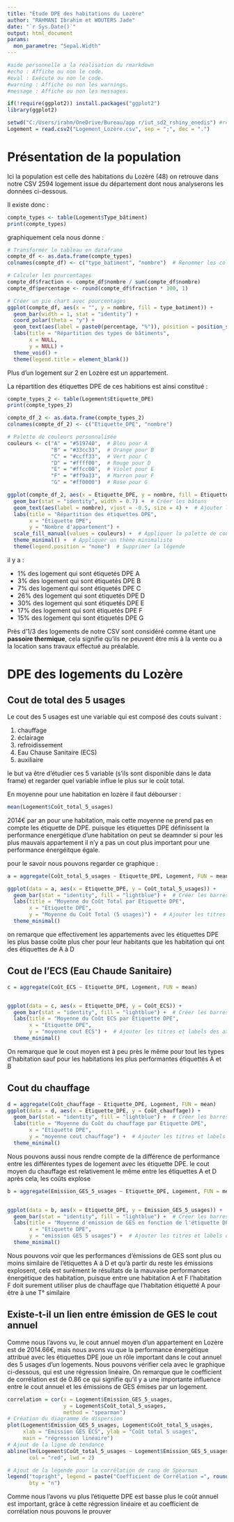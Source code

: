 ```yaml
---
title: "Étude DPE des habitations du Lozère"
author: "RAHMANI Ibrahim et WOUTERS Jade"
date: "`r Sys.Date()`"
output: html_document
params:
  mon_parametre: "Sepal.Width"
---
```


```r

#aide personnelle a la réalisation du rmarkdown    
#echo : Affiche ou non le code.
#eval : Exécute ou non le code.
#warning : Affiche ou non les warnings.
#message : Affiche ou non les messages.

if(!require(ggplot2)) install.packages("ggplot2")
library(ggplot2) 


```

```r
setwd("C:/Users/irahm/OneDrive/Bureau/app r/iut_sd2_rshiny_enedis") #redirection vers le dossier qui contient le fichier logement lozère
Logement = read.csv2("Logement_Lozère.csv", sep = ";", dec = ".")
```



# Présentation de la population

Ici la population est celle des habitations du Lozère (48) on retrouve dans notre CSV 2594 logement issue du département dont nous analyserons les données ci-dessous.

Il existe donc :

```r
compte_types <- table(Logement$Type_bâtiment)
print(compte_types)

```
graphiquement cela nous donne :

```r
# Transformer le tableau en dataframe
compte_df <- as.data.frame(compte_types)
colnames(compte_df) <- c("type_batiment", "nombre")  # Renommer les colonnes

# Calculer les pourcentages
compte_df$fraction <- compte_df$nombre / sum(compte_df$nombre)
compte_df$percentage <- round(compte_df$fraction * 100, 1)

# Créer un pie chart avec pourcentages
ggplot(compte_df, aes(x = "", y = nombre, fill = type_batiment)) +
  geom_bar(width = 1, stat = "identity") +
  coord_polar(theta = "y") +
  geom_text(aes(label = paste0(percentage, "%")), position = position_stack(vjust = 0.5)) +
  labs(title = "Répartition des types de bâtiments",
       x = NULL,
       y = NULL) +
  theme_void() +
  theme(legend.title = element_blank())
```

Plus d'un logement sur 2 en Lozère est un appartement.

La répartition des étiquettes DPE de ces habitions est ainsi constitué :
```r
compte_types_2 <- table(Logement$Etiquette_DPE)
print(compte_types_2)
```
```r
compte_df_2 <- as.data.frame(compte_types_2)
colnames(compte_df_2) <- c("Etiquette_DPE", "nombre")

# Palette de couleurs personnalisée
couleurs <- c("A" = "#519740",  # Bleu pour A
              "B" = "#33cc33",  # Orange pour B
              "C" = "#ccff33",  # Vert pour C
              "D" = "#ffff00",  # Rouge pour D
              "E" = "#ffcc00",  # Violet pour E
              "F" = "#ff9a33",  # Marron pour F
              "G" = "#ff0000")  # Rose pour G

ggplot(compte_df_2, aes(x = Etiquette_DPE, y = nombre, fill = Etiquette_DPE)) +
  geom_bar(stat = "identity", width = 0.7) +  # Créer les bâtons
  geom_text(aes(label = nombre), vjust = -0.5, size = 4) +  # Ajouter les nombres au-dessus des barres
  labs(title = "Répartition des étiquettes DPE",
       x = "Étiquette DPE",
       y = "Nombre d'appartement") +
  scale_fill_manual(values = couleurs) +  # Appliquer la palette de couleurs personnalisée
  theme_minimal() +  # Appliquer un thème minimaliste
  theme(legend.position = "none")  # Supprimer la légende


```

il y a :

- 1% des logement qui sont étiquetés DPE A
- 3% des logement qui sont étiquetés DPE B
- 7% des logement qui sont étiquetés DPE C
- 26% des logement qui sont étiquetés DPE D
- 30% des logement qui sont étiquetés DPE E
- 17% des logement qui sont étiquetés DPE F
- 15% des logement qui sont étiquetés DPE G

Près d'1/3 des logements de notre CSV sont considéré comme étant une **passoire thermique**, cela signifie qu'ils ne peuvent être mis à la vente ou a la location sans travaux effectué au préalable.

# DPE des logements du Lozère
## Cout de total des 5 usages

Le cout des 5 usages est une variable qui est composé des couts suivant :

1. chauffage
2. éclairage
3. refroidissement
4. Eau Chause Sanitaire (ECS)
5. auxiliaire

le but va être d'étudier ces 5 variable (s'ils sont disponible dans le data frame) et regarder quel variable influe le plus sur le coût total.

En moyenne pour une habitation en lozère il faut débourser :
```r
mean(Logement$Coût_total_5_usages)
```
2014€ par an pour une habitation, mais cette moyenne ne prend pas en compte les étiquette de DPE. puisque les étiquettes DPE définissent la performance energétique d'une habitation on peut se deamnder si pour les plus mauvais appartement il n'y a pas un cout plus important pour une performance énergéitque égale.

pour le savoir nous pouvons regarder ce graphique :
```r
a = aggregate(Coût_total_5_usages ~ Etiquette_DPE, Logement, FUN = mean)
```
```r
ggplot(data = a, aes(x = Etiquette_DPE, y = Coût_total_5_usages)) +
  geom_bar(stat = "identity", fill = "lightblue") +  # Créer les barres avec les moyennes
  labs(title = "Moyenne du Coût Total par Etiquette DPE",
       x = "Etiquette DPE",
       y = "Moyenne du Coût Total (5 usages)") +  # Ajouter les titres et labels des axes
  theme_minimal()

```

on remarque que effectivement les appartements avec les étiquettes DPE les plus basse coûte plus cher pour leur habitants que les habitation qui ont des étiquettes de A à D

## Cout de l'ECS (Eau Chaude Sanitaire)
```r
c = aggregate(Coût_ECS ~ Etiquette_DPE, Logement, FUN = mean)


ggplot(data = c, aes(x = Etiquette_DPE, y = Coût_ECS)) +
  geom_bar(stat = "identity", fill = "lightblue") +  # Créer les barres avec les moyennes
  labs(title = "Moyenne du Coût ECS par Etiquette DPE",
       x = "Etiquette DPE",
       y = "moyenne cout ECS") +  # Ajouter les titres et labels des axes
  theme_minimal()
```

On remarque que le cout moyen est à peu près le même pour tout les types d'habitation sauf pour les habitations les plus performantes étiquettés A et B 

## Cout du chauffage
```r
d = aggregate(Coût_chauffage ~ Etiquette_DPE, Logement, FUN = mean)
ggplot(data = d, aes(x = Etiquette_DPE, y = Coût_chauffage)) +
  geom_bar(stat = "identity", fill = "lightblue") +  # Créer les barres avec les moyennes
  labs(title = "Moyenne du Coût du chauffage par Etiquette DPE",
       x = "Etiquette DPE",
       y = "moyenne cout chauffage") +  # Ajouter les titres et labels des axes
  theme_minimal()
```

Nous pouvons aussi nous rendre compte de la différence de performance entre les différentes types de logement avec les étiquette DPE. le cout moyen du chauffage est relativement le même entre les étiquettes A et D après cela, les coûts explose

```r
b = aggregate(Emission_GES_5_usages ~ Etiquette_DPE, Logement, FUN = mean)


ggplot(data = b, aes(x = Etiquette_DPE, y = Emission_GES_5_usages)) +
  geom_bar(stat = "identity", fill = "lightblue") +  # Créer les barres avec les moyennes
  labs(title = "Moyenne d'emission de GES en fonction de l'étiquette DPE",
       x = "Etiquette DPE",
       y = "emission GES 5 usages") +  # Ajouter les titres et labels des axes
  theme_minimal()
```

Nous pouvons voir que les performances d'émissions de GES sont plus ou moins similaire de l'étiquettes A à D et qu'à partir du reste les émissions explosent, cela est surêment le résultats de la mauvaise performances énergétique des habitation, puisque entre une habitation A et F l'habitation F doit surement utiliser plus de chauffage que l'habitation étiquetté A pour être à une T° similaire

## Existe-t-il un lien entre émission de GES le cout annuel

Comme nous l'avons vu, le cout annuel moyen d'un appartement en Lozère est de 2014.66€, mais nous avons vu que la performance énergétique attribué avec les étiquettes DPE joue un rôle important dans le cout annuel des 5 usages d'un logements.
Nous pouvons vérifier cela avec le graphique ci-dessous, qui est une régression linéaire.
On remarque que le coefficient de corrélation est de 0.86 ce qui signifie qu'il y a une importante influence entre le cout annuel et les émissions de GES émises par un logement.


```r
correlation = cor(x = Logement$Emission_GES_5_usages,
                  y = Logement$Coût_total_5_usages,
                  method = "spearman")
# Création du diagramme de dispersion
plot(Logement$Emission_GES_5_usages, Logement$Coût_total_5_usages,
     xlab = "Emission GES ECS", ylab = "Coût total 5 usages",
     main = "régression linéaire")
# Ajout de la ligne de tendance
abline(lm(Logement$Coût_total_5_usages ~ Logement$Emission_GES_5_usages),
       col = "red", lwd = 2)

# Ajout de la légende pour la corrélation de rang de Spearman
legend("topright", legend = paste("Coefficient de Corrélation =", round(correlation, 3)),
       bty = "n")

```

Comme nous l'avons vu plus l'étiquette DPE est basse plus le coût annuel est important, grâce à cette régression linéaire et au coefficient de corrélation nous pouvons le prouver